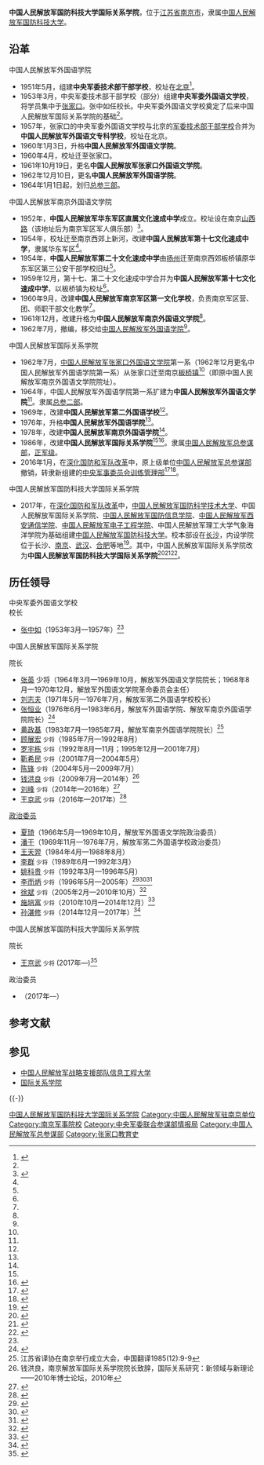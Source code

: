 {{About|一所[[中华人民共和国军事院校列表|中国人民解放军军事院校]]||国际关系学院}}
{{Other uses|subject=1975年至1978年的“'''中国人民解放军外国语学院'''”|other=1986年于洛阳重建，2017年被撤销的同名院校|中国人民解放军战略支援部队信息工程大学}}
{{Other uses|subject=1964年至1969年的“'''中国人民解放军外国语文学院'''”|other=1960年至1961年，原院校驻地位于河北省张家口市的同名军校|中国人民解放军战略支援部队信息工程大学}}

{{高校
|名称 = 中国人民解放军国防科技大学国际关系学院
|外文名 =
|图像 = [[File:China_Emblem_PLA.svg|200px]]
|图像说明 =
|校训 = 
|建校 = 2017年
|闭校 =
|类型 = 军事院校
|校长 =
|院长 = [[王京武|王京武]]少将
|书记 =
|教师 =
|职工 =
|学生 =
|地址 = {{CHN}}[[江苏省|江苏省]][[南京市|南京市]]
|校园环境 =
|面积 =
|代表色 =
|隶属 = [[中国人民解放军国防科技大学|中国人民解放军国防科技大学]]
|邮编 =
|电话 =
|网站 =
|标志 =
|脚注 =
}}

'''中国人民解放军国防科技大学国际关系学院'''，位于[[江苏省|江苏省]][[南京市|南京市]]，隶属[[中国人民解放军国防科技大学|中国人民解放军国防科技大学]]。

== 沿革 ==
;中国人民解放军外国语学院
{{参见|中国人民解放军战略支援部队信息工程大学外国语学院}}
* 1951年5月，组建'''中央军委技术部干部学校'''，校址在[[北京市|北京]]<ref name="xhw">{{cite news|title=传承责任与使命——记抗战老兵、解放军国际关系学院第一任校长张中如|url=http://news.xinhuanet.com/mil/2015-09/02/c_128190972.htm|publisher=新华网|date=2015-09-02|accessdate=2016-11-30|archive-date=2016-12-01|archive-url=https://web.archive.org/web/20161201014312/http://news.xinhuanet.com/mil/2015-09/02/c_128190972.htm|dead-url=no}}</ref>。
* 1953年3月，中央军委技术部干部学校（部分）组建'''中央军委外国语文学校'''，将学员集中于[[张家口市|张家口]]。张中如任校长。中央军委外国语文学校奠定了后来中国人民解放军国际关系学院的基础<ref name="xhw" />。
* 1957年，张家口的中央军委外国语文学校与北京的[[中国人民解放军战略支援部队信息工程大学|军委技术部干部学校]]合并为'''中国人民解放军外国语文专科学校'''，校址在北京。
* 1960年1月3日，升格'''中国人民解放军外国语文学院'''。
* 1960年4月，校址迁至张家口。
* 1961年10月19日，更名'''中国人民解放军张家口外国语文学院'''。
* 1962年12月10日，更名'''中国人民解放军外国语学院'''。
* 1964年1月1日起，划归[[中国人民解放军战略支援部队网络系统部|总参三部]]。

;中国人民解放军南京外国语文学院
* 1952年，'''中国人民解放军华东军区直属文化速成中学'''成立。校址设在南京[[山西路_(南京)|山西路]]（该地址后为南京军区军人俱乐部）<ref name="nanjing">{{cite news|title=第三节 南京解放后军事院校|url=http://app.nanjing.gov.cn/njnj/sz8_12/8/html/08Noname374.html|website=中国南京政府网站|accessdate=2016-12-01|archive-date=2016-12-01|archive-url=https://web.archive.org/web/20161201081541/http://app.nanjing.gov.cn/njnj/sz8_12/8/html/08Noname374.html|dead-url=yes}}</ref>。
* 1954年，校址迁至南京西郊上新河，改建'''中国人民解放军第十七文化速成中学'''，隶属华东军区<ref name="nanjing" />。
* 1954年，'''中国人民解放军第二十文化速成中学'''由[[扬州|扬州]]迁至南京西郊板桥镇原华东军区第三公安干部学校旧址<ref name="nanjing" />。
* 1959年12月，第十七、第二十文化速成中学合并为'''中国人民解放军第十七文化速成中学'''，以板桥镇为校址<ref name="nanjing" />。
* 1960年9月，改建'''中国人民解放军南京军区第一文化学校'''，负责南京军区营、团、师职干部文化教学<ref name="nanjing" />。
* 1961年12月，改建升格为'''中国人民解放军南京外国语文学院'''<ref name="nanjing" />。
* 1962年7月，撤编，移交给[[中国人民解放军战略支援部队信息工程大学|中国人民解放军外国语学院]]<ref name="nanjing" />。

;中国人民解放军国际关系学院
* 1962年7月，[[中国人民解放军战略支援部队信息工程大学|中国人民解放军张家口外国语文学院]]第一系（1962年12月更名中国人民解放军外国语学院第一系）从张家口迁至南京[[板桥街道_(南京市)|板桥镇]]<ref name="nanjing" />（即原中国人民解放军南京外国语文学院院址）。
* 1964年，中国人民解放军外国语学院第一系扩建为'''中国人民解放军外国语文学院'''<ref name="nanjing" />。隶属[[总参二部|总参二部]]。
* 1969年，改建'''中国人民解放军第二外国语学校'''<ref name="nanjing" />。
* 1976年，升格'''中国人民解放军外国语学院'''<ref name="nanjing" />。
* 1978年，改建'''中国人民解放军南京外国语学院'''<ref name="nanjing" />。
* 1986年，改建'''中国人民解放军国际关系学院'''<ref name="nanjing" /><ref>{{cite news|title=解放军国际关系学院|url=http://www.mod.gov.cn/reports/201403/wzry/2014-09/12/content_4536702.htm|publisher=中华人民共和国国防部|date=2014-09-12|accessdate=2016-11-30|archive-date=2019-09-15|archive-url=https://web.archive.org/web/20190915010340/http://www.mod.gov.cn/reports/201403/wzry/2014-09/12/content_4536702.htm|dead-url=no}}</ref>。隶属[[中国人民解放军总参谋部|中国人民解放军总参谋部]]，[[正军级|正军级]]。
* 2016年1月，在[[深化国防和军队改革|深化国防和军队改革]]中，原上级单位[[中国人民解放军总参谋部|中国人民解放军总参谋部]]撤销，转隶新组建的[[中央军事委员会训练管理部|中央军事委员会训练管理部]]<ref>{{cite news|title=军队院校改革在即 解放军国际关系学院已转隶|url=http://mil.sohu.com/20160118/n434836882.shtml|publisher=搜狐|date=2016-01-18|accessdate=2016-11-30|archive-date=2019-07-15|archive-url=https://web.archive.org/web/20190715101450/http://mil.sohu.com/20160118/n434836882.shtml|dead-url=no}}</ref><ref>{{cite news|title=爱心义诊进军营 温馨幸福满中秋|url=http://www.91kq.com/news/201609/20/7336.html|publisher=中国口腔网|date=2016-09-20|accessdate=2016-11-30|archive-date=2016-12-01|archive-url=https://web.archive.org/web/20161201020327/http://www.91kq.com/news/201609/20/7336.html|dead-url=no}}</ref>。

;中国人民解放军国防科技大学国际关系学院
*2017年，在[[深化国防和军队改革|深化国防和军队改革]]中，[[中国人民解放军国防科学技术大学|中国人民解放军国防科学技术大学]]、中国人民解放军国际关系学院、[[中国人民解放军国防信息学院|中国人民解放军国防信息学院]]、[[中国人民解放军西安通信学院|中国人民解放军西安通信学院]]、[[中国人民解放军国防科技大学电子对抗学院|中国人民解放军电子工程学院]]、中国人民解放军理工大学气象海洋学院为基础组建[[中国人民解放军国防科技大学|中国人民解放军国防科技大学]]。校本部设在[[长沙市|长沙]]，内设学院位于长沙、[[南京市|南京]]、[[武汉市|武汉]]、[[合肥市|合肥]]等地<ref name="xin">{{Cite web|title=新国防科大今年以国防科大、国关学院等6所院校为基础重建|url=http://www.thepaper.cn/newsDetail_forward_1699945|date=2017-06-03|publisher=澎湃新闻|accessdate=2017-06-03|archive-date=2017-07-30|archive-url=https://web.archive.org/web/20170730114618/http://www.thepaper.cn/newsDetail_forward_1699945|dead-url=no}}</ref>。其中，中国人民解放军国际关系学院改为'''中国人民解放军国防科技大学国际关系学院'''<ref>{{Cite web|title=2017年政治学与国际关系学术共同体会议简讯（7）|url=http://www.tsinghua.edu.cn/publish/ir/3616/2017/20170602104703386875522/20170602104703386875522_.html|date=2017-06-02|publisher=清华大学国际关系学系|archiveurl=https://web.archive.org/web/20170807152032/http://www.tsinghua.edu.cn/publish/ir/3616/2017/20170602104703386875522/20170602104703386875522_.html|archivedate=2017-08-07|dead-url=yes|accessdate=2017-08-07}}</ref><ref>{{Cite web|title=从文学体验社会，为社会培育人才——“文学与社会”研修班暨外国文学研讨会成功举办|url=http://www.sohu.com/a/162051458_507486|date=2017-08-03|publisher=搜狐|accessdate=2017-08-07|archive-date=2019-07-16|archive-url=https://web.archive.org/web/20190716163044/http://www.sohu.com/a/162051458_507486|dead-url=no}}</ref><ref>{{Cite web|title=国防科技大学国际关系学院领导到我校访问交流|url=http://www.njjlhw.cn/portal_jsps/site/hwzx/default/content.jsp?cntid=9500&chnid=4069|date=2017-07-10|publisher=南京市金陵汇文学校（初中部）|accessdate=2017-08-07|archive-date=2019-07-12|archive-url=https://web.archive.org/web/20190712215426/http://www.njjlhw.cn/portal_jsps/site/hwzx/default/content.jsp?cntid=9500&chnid=4069|dead-url=no}}</ref>。

== 历任领导 ==
;中央军委外国语文学校
;校长
* [[张中如|张中如]]（1953年3月—1957年）<ref name="xhw" />

;中国人民解放军国际关系学院
{{col-begin}}
{{col-2}}
; 院长
* [[张英|张英]] 少将（1964年3月—1969年10月，解放军外国语文学院院长；1968年8月—1970年12月，解放军外国语文学院革命委员会主任）
* [[刘志夫|刘志夫]]（1971年5月—1976年7月，解放军笫二外国语学校校长）
* [[张恒业|张恒业]]（1976年6月—1983年6月，解放军外国语学院、解放军南京外国语学院院长）<ref>{{Cite web|url=http://www.nanjing.gov.cn/xxzx/tpxw/201509/t20150911_3555683.html#|title=抗战老兵喜迎百岁华诞，中国南京，2015-09-11|accessdate=2016-11-30|archiveurl=https://web.archive.org/web/20161201081310/http://www.nanjing.gov.cn/xxzx/tpxw/201509/t20150911_3555683.html|archivedate=2016-12-01|dead-url=yes}}</ref>
* [[黄政基|黄政基]]（1983年7月—1985年7月，解放军南京外国语学院院长）<ref>江苏省译协在南京举行成立大会，中国翻译1985(12):9-9</ref>
* [[顾展宏|顾展宏]] <small>少将</small>（1985年7月—1992年8月）
* [[罗宇栋|罗宇栋]] <small>少将</small>（1992年8月—11月；1995年12月—2001年7月）
* [[靳希民|靳希民]] <small>少将</small>（2001年7月—2004年5月） 
* [[陈锋_(解放军)|陈锋]] <small>少将</small>（2004年5月—2009年7月）
* [[钱洪良|钱洪良]] <small>少将</small>（2009年7月—2014年）<ref>钱洪良，南京解放军国际关系学院院长致辞，国际关系研究：新领域与新理论——2010年博士论坛，2010年</ref>
* [[刘峰_(1958年)|刘峰]] <small>少将</small>（2014年—2016年）<ref>{{cite news|title=解放军国际关系学院实施“政治导师制”，创新何在？|url=http://www.81.cn/jwgz/2016-01/17/content_6859751.htm|date=2016-01-17|website=中国军网|accessdate=2016-08-03|archive-date=2020-01-28|archive-url=https://web.archive.org/web/20200128022158/http://www.81.cn/jwgz/2016-01/17/content_6859751.htm|dead-url=no}}</ref>
* [[王京武|王京武]] <small>少将</small>（2016年—2017年）<ref>{{cite news|title=王京武任解放军国际关系学院院长|url=http://www.thepaper.cn/newsDetail_forward_1571435|publisher=澎湃新闻|date=2016-11-30|accessdate=2016-11-30|archive-date=2019-07-14|archive-url=https://web.archive.org/web/20190714064827/http://www.thepaper.cn/newsDetail_forward_1571435|dead-url=no}}</ref>

{{col-2}}
; [[政治委员|政治委员]]
* [[夏琦|夏琦]]（1966年5月—1969年10月，解放军外国语文学院政治委员） 
* [[潘干|潘干]]（1969年11月—1976年7月，解放军笫二外国语学校政治委员）
* [[王天羿|王天羿]]（1984年4月—1988年8月） 
* [[李群|李群]] <small>少将</small>（1989年6月—1992年3月） 
* [[姚科贵|姚科贵]] <small>少将</small>（1992年3月—1996年5月） 
* [[李而炳|李而炳]] <small>少将</small>（1996年5月—2005年）<ref>{{cite news|title=解放军关系学院前政委李而炳将军的致辞|url=http://iis.cueb.edu.cn/xwdt/kyxx/10665.htm|publisher=首都经济贸易大学国际问题研究所|date=2008-12-30|accessdate=2016-11-30|archive-date=2019-07-16|archive-url=https://web.archive.org/web/20190716042243/http://iis.cueb.edu.cn/xwdt/kyxx/10665.htm|dead-url=no}}</ref><ref>{{Cite web|url=http://lf.lnu.edu.cn/detail.jsp?id=6119|title=中国人民解放军国际关系学院原政委李而炳将军 在我校作学术报告|date=2005-07-13|publisher=辽宁大学|accessdate=2017-05-27|archive-date=2019-07-16|archive-url=https://web.archive.org/web/20190716234211/http://lf.lnu.edu.cn/detail.jsp?id=6119|dead-url=no}}</ref><ref> {{Cite book|author=李而炳 主编|title=21世纪前期中国对外战略的选择|publisher=时事出版社|date=2004年8月}} </ref>
* [[徐斌_(少将)|徐斌]] <small>少将</small>（2005年2月—2010年10月）<ref>{{cite news|title=上海外国语大学建校60周年：春华秋实六十载薪火相传铸辉煌|url=http://www.huaue.com/unews/20091218152541.htm|publisher=华禹教育网|date=2009-12-18|accessdate=2016-11-30|archive-date=2010-01-13|archive-url=https://web.archive.org/web/20100113054713/http://www.huaue.com/unews/20091218152541.htm|dead-url=no}}</ref>
* [[施培富|施培富]] <small>少将</small>（2010年10月—2014年12月）<ref>{{cite news|title=解放军国际关系学院学员志愿赴边远地区工作|url=http://www.chinanews.com/mil/2012/07-27/4063308.shtml|publisher=中国青年网|date=2012-07-27|accessdate=2016-11-30|archive-date=2019-07-19|archive-url=https://web.archive.org/web/20190719193721/http://www.chinanews.com/mil/2012/07-27/4063308.shtml|dead-url=no}}</ref>
* [[孙湛修|孙湛修]] <small>少将</small>（2014年12月—2017年）<ref>{{cite news|title=解放军国际关系学院政委寄语毕业学员：切记八个字|url=http://www.81.cn/jwgz/2016-06/26/content_7119823.htm|accessdate=2016-08-02|website=中国军网|archive-date=2016-09-18|archive-url=https://web.archive.org/web/20160918111311/http://www.81.cn/jwgz/2016-06/26/content_7119823.htm|dead-url=no}}</ref>
{{col-end}}

;中国人民解放军国防科技大学国际关系学院
{{col-begin}}
{{col-2}}
; 院长
*[[王京武|王京武]] <small>少将</small> (2017年—)<ref>{{cite news|title=国际维和研讨会在国防科技大学国际关系学院举行|url=http://www.mod.gov.cn/action/2017-11/12/content_4797160.htm|accessdate=2017-11-12|website=中华人民共和国国防部|archive-date=2020-07-17|archive-url=https://web.archive.org/web/20200717150117/http://www.mod.gov.cn/action/2017-11/12/content_4797160.htm|dead-url=no}}</ref>
{{col-2}}
; 政治委员
*[[]]（2017年—）
{{col-end}}

== 参考文献 ==
{{Reflist|30em}}

== 参见 ==
{{Portal|中华人民共和国|国际关系|軍事|大学|南京}}
* [[中国人民解放军战略支援部队信息工程大学|中国人民解放军战略支援部队信息工程大学]]
* [[国际关系学院|国际关系学院]]

{{-}}
{{中国人民解放军院校}}
{{江苏高等院校|nocat}}

[[Category:中国人民解放军国防科技大学国际关系学院|]]
[[Category:中国人民解放军驻南京单位|Category:中国人民解放军驻南京单位]]
[[Category:南京军事院校|Category:南京军事院校]]
[[Category:中央军委联合参谋部情报局|Category:中央军委联合参谋部情报局]]
[[Category:中国人民解放军总参谋部|Category:中国人民解放军总参谋部]]
[[Category:张家口教育史|Category:张家口教育史]]